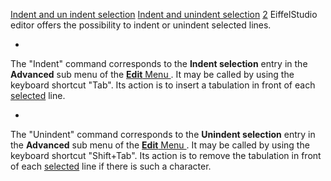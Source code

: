[[Property:title|Indent and un indent  selection]]
[[Property:link_title|Indent and unindent selection]]
[[Property:weight|2]]
EiffelStudio editor offers the possibility to indent or unindent selected lines.
*  
The "Indent" command corresponds to the '''Indent selection''' entry in the '''Advanced''' sub menu of the [[Edit menu commands| '''Edit''' Menu ]] . It may be called by using the keyboard shortcut "Tab". Its action is to insert a tabulation in front of each [[Selection|selected]]  line. 

*  
The "Unindent" command corresponds to the '''Unindent selection''' entry in the '''Advanced''' sub menu of the [[Edit menu commands| '''Edit''' Menu ]] . It may be called by using the keyboard shortcut "Shift+Tab". Its action is to remove the tabulation in front of each [[Selection|selected]]  line if there is such a character. <br/>



{{note| '''Note''': If there is no selection, you may still use the unindent shortcut "Shift+Tab". The command will be applied to the current line. <br/>
}}




